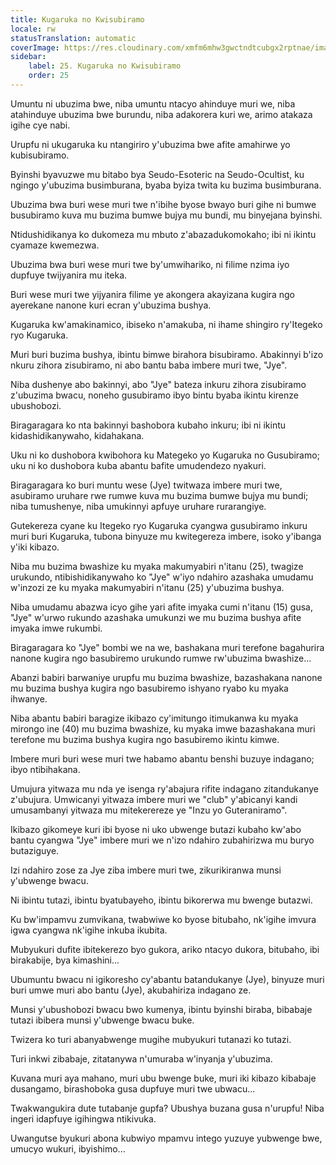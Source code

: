 ```yaml
---
title: Kugaruka no Kwisubiramo
locale: rw
statusTranslation: automatic
coverImage: https://res.cloudinary.com/xmfm6mhw3gwctndtcubgx2rptnae/image/upload/v1740468922/small_cover_tratado_de_psicologia_revolucionaria_a4c0dca4e0.webp
sidebar:
    label: 25. Kugaruka no Kwisubiramo
    order: 25
---
```

Umuntu ni ubuzima bwe, niba umuntu ntacyo ahinduye muri we, niba atahinduye ubuzima bwe burundu, niba adakorera kuri we, arimo atakaza igihe cye nabi.

Urupfu ni ukugaruka ku ntangiriro y'ubuzima bwe afite amahirwe yo kubisubiramo.

Byinshi byavuzwe mu bitabo bya Seudo-Esoteric na Seudo-Ocultist, ku ngingo y'ubuzima busimburana, byaba byiza twita ku buzima busimburana.

Ubuzima bwa buri wese muri twe n'ibihe byose bwayo buri gihe ni bumwe busubiramo kuva mu buzima bumwe bujya mu bundi, mu binyejana byinshi.

Ntidushidikanya ko dukomeza mu mbuto z'abazadukomokaho; ibi ni ikintu cyamaze kwemezwa.

Ubuzima bwa buri wese muri twe by'umwihariko, ni filime nzima iyo dupfuye twijyanira mu iteka.

Buri wese muri twe yijyanira filime ye akongera akayizana kugira ngo ayerekane nanone kuri ecran y'ubuzima bushya.

Kugaruka kw'amakinamico, ibiseko n'amakuba, ni ihame shingiro ry'Itegeko ryo Kugaruka.

Muri buri buzima bushya, ibintu bimwe birahora bisubiramo. Abakinnyi b'izo nkuru zihora zisubiramo, ni abo bantu baba imbere muri twe, "Jye".

Niba dushenye abo bakinnyi, abo "Jye" bateza inkuru zihora zisubiramo z'ubuzima bwacu, noneho gusubiramo ibyo bintu byaba ikintu kirenze ubushobozi.

Biragaragara ko nta bakinnyi bashobora kubaho inkuru; ibi ni ikintu kidashidikanywaho, kidahakana.

Uku ni ko dushobora kwibohora ku Mategeko yo Kugaruka no Gusubiramo; uku ni ko dushobora kuba abantu bafite umudendezo nyakuri.

Biragaragara ko buri muntu wese (Jye) twitwaza imbere muri twe, asubiramo uruhare rwe rumwe kuva mu buzima bumwe bujya mu bundi; niba tumushenye, niba umukinnyi apfuye uruhare rurarangiye.

Gutekereza cyane ku Itegeko ryo Kugaruka cyangwa gusubiramo inkuru muri buri Kugaruka, tubona binyuze mu kwitegereza imbere, isoko y'ibanga y'iki kibazo.

Niba mu buzima bwashize ku myaka makumyabiri n'itanu (25), twagize urukundo, ntibishidikanywaho ko "Jye" w'iyo ndahiro azashaka umudamu w'inzozi ze ku myaka makumyabiri n'itanu (25) y'ubuzima bushya.

Niba umudamu abazwa icyo gihe yari afite imyaka cumi n'itanu (15) gusa, "Jye" w'urwo rukundo azashaka umukunzi we mu buzima bushya afite imyaka imwe rukumbi.

Biragaragara ko "Jye" bombi we na we, bashakana muri terefone bagahurira nanone kugira ngo basubiremo urukundo rumwe rw'ubuzima bwashize...

Abanzi babiri barwaniye urupfu mu buzima bwashize, bazashakana nanone mu buzima bushya kugira ngo basubiremo ishyano ryabo ku myaka ihwanye.

Niba abantu babiri baragize ikibazo cy'imitungo itimukanwa ku myaka mirongo ine (40) mu buzima bwashize, ku myaka imwe bazashakana muri terefone mu buzima bushya kugira ngo basubiremo ikintu kimwe.

Imbere muri buri wese muri twe habamo abantu benshi buzuye indagano; ibyo ntibihakana.

Umujura yitwaza mu nda ye isenga ry'abajura rifite indagano zitandukanye z'ubujura. Umwicanyi yitwaza imbere muri we "club" y'abicanyi kandi umusambanyi yitwaza mu mitekerereze ye "Inzu yo Guteraniramo".

Ikibazo gikomeye kuri ibi byose ni uko ubwenge butazi kubaho kw'abo bantu cyangwa "Jye" imbere muri we n'izo ndahiro zubahirizwa mu buryo butaziguye.

Izi ndahiro zose za Jye ziba imbere muri twe, zikurikiranwa munsi y'ubwenge bwacu.

Ni ibintu tutazi, ibintu byatubayeho, ibintu bikorerwa mu bwenge butazwi.

Ku bw'impamvu zumvikana, twabwiwe ko byose bitubaho, nk'igihe imvura igwa cyangwa nk'igihe inkuba ikubita.

Mubyukuri dufite ibitekerezo byo gukora, ariko ntacyo dukora, bitubaho, ibi birakabije, bya kimashini...

Ubumuntu bwacu ni igikoresho cy'abantu batandukanye (Jye), binyuze muri buri umwe muri abo bantu (Jye), akubahiriza indagano ze.

Munsi y'ubushobozi bwacu bwo kumenya, ibintu byinshi biraba, bibabaje tutazi ibibera munsi y'ubwenge bwacu buke.

Twizera ko turi abanyabwenge mugihe mubyukuri tutanazi ko tutazi.

Turi inkwi zibabaje, zitatanywa n'umuraba w'inyanja y'ubuzima.

Kuvana muri aya mahano, muri ubu bwenge buke, muri iki kibazo kibabaje dusangamo, birashoboka gusa dupfuye muri twe ubwacu...

Twakwangukira dute tutabanje gupfa? Ubushya buzana gusa n'urupfu! Niba ingeri idapfuye igihingwa ntikivuka.

Uwangutse byukuri abona kubwiyo mpamvu intego yuzuye yubwenge bwe, umucyo wukuri, ibyishimo...

